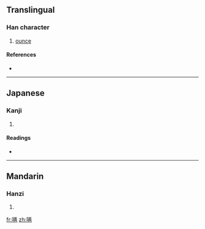 {{also|啢}}
==Translingual==

===Han character===
{{Han char|rn=30|rad=口|as=07|sn=10|four=|canj=口一人月 (RMOB)}}

# [[ounce]]

====References====
* {{Han ref|kx=0193.051|hdz=10627.040|uh=5521|ud=21793}}

----

==Japanese==

===Kanji===
{{ja-kanji|grade=|rs=口07}}

# {{defn|Japanese|sort=口07}}

====Readings====
* {{ja-readings|on=[[りょう]] (ryō)|kun=}}

----

==Mandarin==

===Hanzi===
{{cmn-hanzi|tra=啢|pin=[[liǎng]] ([[liang3]])|wg=liang<sup>3</sup>}}

# {{defn|Mandarin|sort=口07}}

[[fr:唡]]
[[zh:唡]]